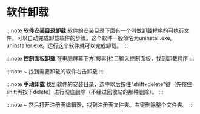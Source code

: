 
# 软件卸载

:::note **软件安装目录卸载**
 软件的安装目录下面有一个叫做卸载程序的可执行文件，可以自动完成卸载软件的步骤。这个软件一般命名为uninstall.exe, uninstaller.exe。运行这个软件就可以完成卸载。
 <BasicImageViewer src="https://docusaurus-1315095412.cos.ap-beijing.myqcloud.com/image/DocsFirstCategory/4.png" />
:::


:::note **控制面板卸载**
 在电脑屏幕下方[搜索]栏目输入控制面板，找到卸载程序
 <BasicImageViewer src="https://docusaurus-1315095412.cos.ap-beijing.myqcloud.com/image/DocsFirstCategory/5.png" />
:::

:::note ~
 找到需要卸载的软件右击卸载
  <BasicImageViewer src="https://docusaurus-1315095412.cos.ap-beijing.myqcloud.com/image/DocsFirstCategory/6.png" />
 <BasicImageViewer src="https://docusaurus-1315095412.cos.ap-beijing.myqcloud.com/image/DocsFirstCategory/7.png" />
:::


:::note **手动卸载**
 找到软件的安装目录，选中以后按住“shift+delete"键（先按住shift再按下delete）进行彻底删除（不经过回收站的那种删除）。
 <BasicImageViewer src="https://docusaurus-1315095412.cos.ap-beijing.myqcloud.com/image/DocsFirstCategory/8.png" />
::: 



:::note ~
 然后打开注册表编辑器，找到注册表文件夹。右键删除整个文件夹。
 <BasicImageViewer src="https://docusaurus-1315095412.cos.ap-beijing.myqcloud.com/image/DocsFirstCategory/9.png" />
:::


